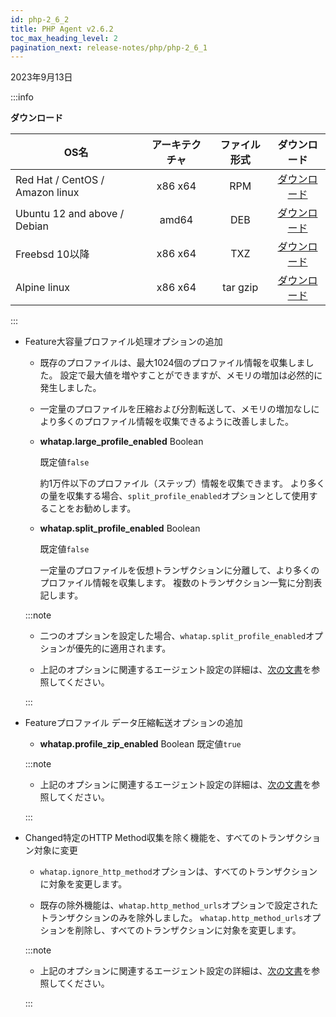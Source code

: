 ```yaml
---
id: php-2_6_2
title: PHP Agent v2.6.2
toc_max_heading_level: 2
pagination_next: release-notes/php/php-2_6_1
---
```


2023年9月13日

:::info

**ダウンロード**

| OS名                             | アーキテクチャ |  ファイル形式  |                                    ダウンロード                                    |
| ------------------------------- | :-----: | :------: | :--------------------------------------------------------------------------: |
| Red Hat / CentOS / Amazon linux | x86 x64 |    RPM   | [ダウンロード](https://repo.whatap.io/centos/6/x86_64/whatap-php-2.6-2.x86_64.rpm) |
| Ubuntu 12 and above / Debian    |  amd64  |    DEB   |  [ダウンロード](https://repo.whatap.io/debian/unstable/whatap-php_2.6.2_amd64.deb) |
| Freebsd 10以降                    | x86 x64 |    TXZ   |       [ダウンロード](https://repo.whatap.io/freebsd/10/whatap-php-2.6.2.txz)       |
| Alpine linux                    | x86 x64 | tar gzip |    [ダウンロード](https://repo.whatap.io/alpine/x86_64/whatap-php-2.6.2.tar.gz)    |

:::

- <Status>Feature</Status>大容量プロファイル処理オプションの追加

  - 既存のプロファイルは、最大1024個のプロファイル情報を収集しました。 設定で最大値を増やすことができますが、メモリの増加は必然的に発生しました。

  - 一定量のプロファイルを圧縮および分割転送して、メモリの増加なしにより多くのプロファイル情報を収集できるように改善しました。

  - **whatap.large_profile_enabled** <span class='type'>Boolean</span>

    既定値`false`

    約1万件以下のプロファイル（ステップ）情報を収集できます。 より多くの量を収集する場合、`split_profile_enabled`オプションとして使用することをお勧めします。

  - **whatap.split_profile_enabled** <span class='type'>Boolean</span>

    既定値`false`

    一定量のプロファイルを仮想トランザクションに分離して、より多くのプロファイル情報を収集します。 複数のトランザクション一覧に分割表記します。

  :::note

  - 二つのオプションを設定した場合、`whatap.split_profile_enabled`オプションが優先的に適用されます。

  - 上記のオプションに関連するエージェント設定の詳細は、[次の文書](../../php/agent-transaction#php-trs-trc)を参照してください。

  :::

- <Status>Feature</Status>プロファイル データ圧縮転送オプションの追加

  - **whatap.profile_zip_enabled** <span class='type'>Boolean</span> 既定値`true`

  :::note 

  - 上記のオプションに関連するエージェント設定の詳細は、[次の文書](../../php/agent-transaction#php-trs-trc)を参照してください。

  :::

- <Status>Changed</Status>特定のHTTP Method収集を除く機能を、すべてのトランザクション対象に変更

  - `whatap.ignore_http_method`オプションは、すべてのトランザクションに対象を変更します。

  - 既存の除外機能は、`whatap.http_method_urls`オプションで設定されたトランザクションのみを除外しました。 `whatap.http_method_urls`オプションを削除し、すべてのトランザクションに対象を変更します。

  :::note

  - 上記のオプションに関連するエージェント設定の詳細は、[次の文書](../../php/agent-transaction#php-track-http-trs)を参照してください。

  :::
